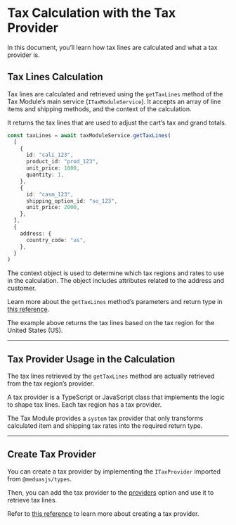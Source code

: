 # Tax Calculation with the Tax Provider

In this document, you’ll learn how tax lines are calculated and what a tax provider is.

## Tax Lines Calculation

Tax lines are calculated and retrieved using the `getTaxLines` method of the Tax Module’s main service (`ITaxModuleService`). It accepts an array of line items and shipping methods, and the context of the calculation.

It returns the tax lines that are used to adjust the cart’s tax and grand totals.

```ts
const taxLines = await taxModuleService.getTaxLines(
  [
    {
      id: "cali_123",
      product_id: "prod_123",
      unit_price: 1000,
      quantity: 1,
    },
    {
      id: "casm_123",
      shipping_option_id: "so_123",
      unit_price: 2000,
    },
  ],
  {
    address: {
      country_code: "us",
    },
  }
)
```

The context object is used to determine which tax regions and rates to use in the calculation. The object includes attributes related to the address and customer.

<Note>

Learn more about the `getTaxLines` method’s parameters and return type in [this reference](../../../references/tax/ITaxModuleService/methods/tax.ITaxModuleService.getTaxLines.mdx).

</Note>

The example above returns the tax lines based on the tax region for the United States (US).

---

## Tax Provider Usage in the Calculation

The tax lines retrieved by the `getTaxLines` method are actually retrieved from the tax region’s provider.

A tax provider is a TypeScript or JavaScript class that implements the logic to shape tax lines. Each tax region has a tax provider.

The Tax Module provides a `system` tax provider that only transforms calculated item and shipping tax rates into the required return type.

---

## Create Tax Provider

You can create a tax provider by implementing the `ITaxProvider` imported from `@meduasjs/types`.

Then, you can add the tax provider to the [providers](../module-options/index.mdx#providers) option and use it to retrieve tax lines.

Refer to [this reference](../../../references/tax_provider/interfaces/tax_provider.ITaxProvider.mdx) to learn more about creating a tax provider.
